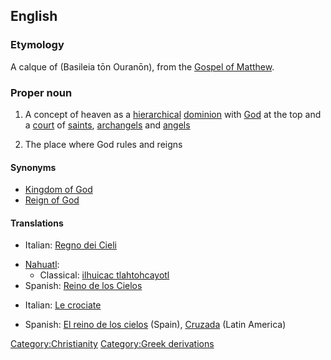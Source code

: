==English==
{{wikipedia|Kingdom of God|mul=Kingdom of Heaven (film)}}

===Etymology===
A calque of {{AGr.}} '''{{polytonic|[[Βασιλεία τῶν Ουρανῶν]]}}''' (Basileia tōn Ouranōn), from the [[w:Gospel of Matthew|Gospel of Matthew]].

===Proper noun===
{{en-proper-noun|sg=[[kingdom|Kingdom]] of [[heaven|Heaven]]}}

#{{Christianity}} A concept of heaven as a [[hierarchical]] [[dominion]] with [[God]] at the top and a [[court]] of [[saint]]s, [[archangel]]s and [[angel]]s
#The place where God rules and reigns

====Synonyms====
* [[Kingdom of God]]
* [[Reign of God]]

====Translations====
{{trans-top|Christian concept}}
* Italian: [[Regno dei Cieli]]
{{trans-mid}}
* [[Nahuatl]]:
** Classical: [[ilhuicac tlahtohcayotl]]
* Spanish: [[Reino de los Cielos]]
{{trans-bottom}}

{{trans-top|film}}
* Italian: [[Le crociate]]
{{trans-mid}}
* Spanish: [[El reino de los cielos]] (Spain), [[Cruzada]] (Latin America)
{{trans-bottom}}

[[Category:Christianity]]
[[Category:Greek derivations]]